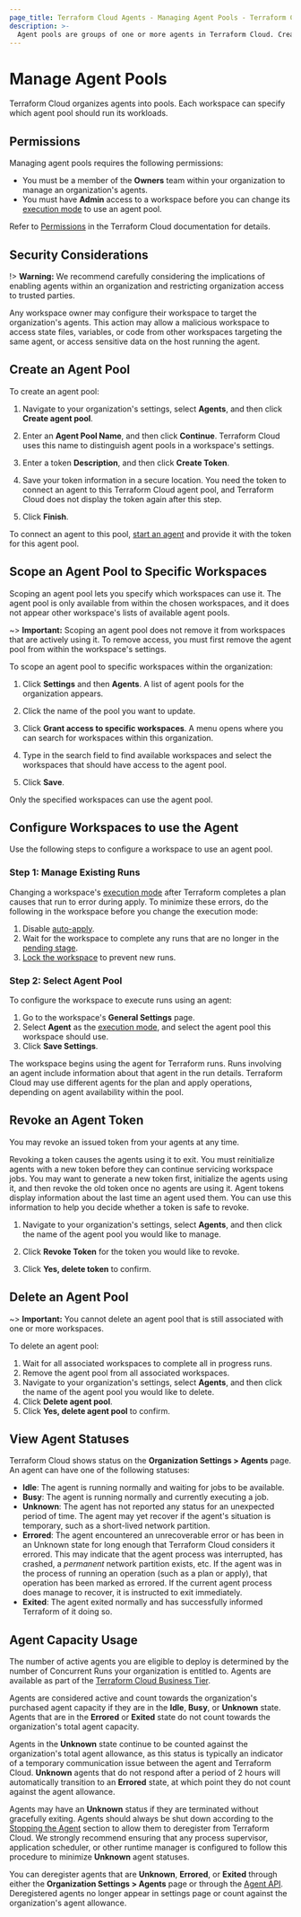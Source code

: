 ```yaml
---
page_title: Terraform Cloud Agents - Managing Agent Pools - Terraform Cloud and Terraform Enterprise
description: >-
  Agent pools are groups of one or more agents in Terraform Cloud. Create agent pools and assign them to one or more workspaces.
---
```


# Manage Agent Pools

Terraform Cloud organizes agents into pools. Each workspace can specify which agent pool should run its workloads.

## Permissions

Managing agent pools requires the following permissions:

- You must be a member of the **Owners** team within your organization to manage an organization's agents.
- You must have **Admin** access to a workspace before you can change its [execution mode](/cloud-docs/workspaces/settings#execution-mode) to use an agent pool.

Refer to [Permissions](/cloud-docs/users-teams-organizations/permissions) in the Terraform Cloud documentation for details.

[permissions-citation]: #intentionally-unused---keep-for-maintainers

## Security Considerations

!> **Warning:** We recommend carefully considering the implications of enabling agents within an organization and restricting organization access to trusted parties.

Any workspace owner may configure their workspace to target the organization's agents. This action may allow a malicious workspace to access state files, variables, or code from other workspaces targeting the same agent, or access sensitive data on the host running the agent.

## Create an Agent Pool

To create an agent pool:

1. Navigate to your organization's settings, select **Agents**, and then click **Create agent pool**.

1. Enter an **Agent Pool Name**, and then click **Continue**. Terraform Cloud uses this name to distinguish agent pools in a workspace's settings.

1. Enter a token **Description**, and then click **Create Token**.

1. Save your token information in a secure location. You need the token to connect an agent to this Terraform Cloud agent pool, and Terraform Cloud does not display the token again after this step.

1. Click **Finish**.

To connect an agent to this pool, [start an agent](/cloud-docs/agents/agents#start-an-agent) and provide it with the token for this agent pool.

## Scope an Agent Pool to Specific Workspaces

Scoping an agent pool lets you specify which workspaces can use it. The agent pool is only available from within the chosen workspaces, and it does not appear other workspace's lists of available agent pools.

~> **Important:** Scoping an agent pool does not remove it from workspaces that are actively using it. To remove access, you must first remove the agent pool from within the workspace's settings.

To scope an agent pool to specific workspaces within the organization:

1. Click **Settings** and then **Agents**. A list of agent pools for the organization appears.

1. Click the name of the pool you want to update.

1. Click **Grant access to specific workspaces**. A menu opens where you can search for workspaces within this organization.

1. Type in the search field to find available workspaces and select the workspaces that should have access to the agent pool.

1. Click **Save**.

Only the specified workspaces can use the agent pool.


## Configure Workspaces to use the Agent

Use the following steps to configure a workspace to use an agent pool.

### Step 1: Manage Existing Runs

Changing a workspace's [execution mode](/cloud-docs/workspaces/settings#execution-mode) after Terraform completes a plan causes that run to error during apply. To minimize these errors, do the following in the workspace before you change the execution mode:

1. Disable [auto-apply](/cloud-docs/workspaces/settings#auto-apply-and-manual-apply).
1. Wait for the workspace to complete any runs that are no longer in the [pending stage](/cloud-docs/run/states#1-the-pending-stage).
1. [Lock the workspace](/cloud-docs/workspaces/settings#locking) to prevent new runs.

### Step 2: Select Agent Pool

To configure the workspace to execute runs using an agent:

1. Go to the workspace's **General Settings** page.
1. Select **Agent** as the [execution mode](/cloud-docs/workspaces/settings#execution-mode), and select the agent pool this workspace should use.
1. Click **Save Settings**.

The workspace begins using the agent for Terraform runs. Runs involving an agent include information about that agent in the run details. Terraform Cloud may use different agents for the plan and apply operations, depending on agent availability within the pool.


## Revoke an Agent Token

You may revoke an issued token from your agents at any time.

Revoking a token causes the agents using it to exit. You must reinitialize agents with a new token before they can continue servicing workspace jobs. You may want to generate a new token first, initialize the agents using it, and then revoke the old token once no agents are using it. Agent tokens display information about the last time an agent used them. You can use this information to help you decide whether a token is safe to revoke.

1. Navigate to your organization's settings, select **Agents**, and then click the name of the agent pool you would like to manage.

1. Click **Revoke Token** for the token you would like to revoke.

1. Click **Yes, delete token** to confirm.

## Delete an Agent Pool

~> **Important:** You cannot delete an agent pool that is still associated with one or more workspaces.

To delete an agent pool:

1. Wait for all associated workspaces to complete all in progress runs.
1. Remove the agent pool from all associated workspaces.
1. Navigate to your organization's settings, select **Agents**, and then click the name of the agent pool you would like to delete.
1. Click **Delete agent pool**.
1. Click **Yes, delete agent pool** to confirm.


## View Agent Statuses

Terraform Cloud shows status on the **Organization Settings > Agents** page. An agent can have one of the following statuses:

- **Idle**: The agent is running normally and waiting for jobs to be available.
- **Busy**: The agent is running normally and currently executing a job.
- **Unknown**: The agent has not reported any status for an unexpected period of time. The agent may yet recover if the agent's situation is temporary, such as a short-lived network partition.
- **Errored**: The agent encountered an unrecoverable error or has been in an Unknown state for long enough that Terraform Cloud considers it errored. This may indicate that the agent process was interrupted, has crashed, a _permanent_ network partition exists, etc. If the agent was in the process of running an operation (such as a plan or apply), that operation has been marked as errored. If the current agent process does manage to recover, it is instructed to exit immediately.
- **Exited**: The agent exited normally and has successfully informed Terraform of it doing so.

## Agent Capacity Usage

The number of active agents you are eligible to deploy is determined by the number of Concurrent Runs your organization is entitled to. Agents are available as part of the [Terraform Cloud Business Tier](https://www.hashicorp.com/products/terraform/pricing).

Agents are considered active and count towards the organization's purchased agent capacity if they are in the **Idle**, **Busy**, or **Unknown** state. Agents that are in the **Errored** or **Exited** state do not count towards the organization's total agent capacity.

Agents in the **Unknown** state continue to be counted against the organization's total agent allowance, as this status is typically an indicator of a temporary communication issue between the agent and Terraform Cloud. **Unknown** agents that do not respond after a period of 2 hours will automatically transition to an **Errored** state, at which point they do not count against the agent allowance.

Agents may have an **Unknown** status if they are terminated without gracefully exiting. Agents should always be shut down according to the [Stopping the Agent](#stopping-the-agent) section to allow them to deregister from Terraform Cloud. We strongly recommend ensuring that any process supervisor, application scheduler, or other runtime manager is configured to follow this procedure to minimize **Unknown** agent statuses.

You can deregister agents that are **Unknown**, **Errored**, or **Exited** through either the **Organization Settings > Agents** page or through the [Agent API](/cloud-docs/api-docs/agents#delete-an-agent). Deregistered agents no longer appear in settings page or count against the organization's agent allowance.

